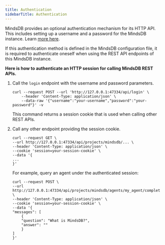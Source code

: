 ```yaml
---
title: Authentication
sidebarTitle: Authentication
---
```


MindsDB provides an optional authentication mechanism for its HTTP API. This includes setting up a username and a password for the MindsDB instance. Learn [more here](/setup/custom-config#auth).

If this authentication method is defined in the MindsDB configuration file, it is required to authenticate oneself when using the REST API endpoints of this MindsDB instance.

**Here is how to authenticate an HTTP session for calling MindsDB REST APIs.**

1. Call the `login` endpoint with the username and password parameters.

    ```
    curl --request POST --url 'http://127.0.0.1:47334/api/login' \
        --header 'Content-Type: application/json' \
        --data-raw '{"username":"your-username","password":"your-password"}' -v
    ```

    This command returns a session cookie that is used when calling other REST APIs.

2. Call any other endpoint providing the session cookie.

    ```
    curl --request GET \
    --url http://127.0.0.1:47334/api/projects/mindsdb/... \
    --header 'Content-Type: application/json' \
    --cookie 'session=your-session-cookie' \
    --data '{
    ...
    }'
    ```

    For example, query an agent under the authenticated session:

    ```
    curl --request POST \
    --url http://127.0.0.1:47334/api/projects/mindsdb/agents/my_agent/completions/stream \
    --header 'Content-Type: application/json' \
    --cookie 'session=your-session-cookie' \
    --data '{
    "messages": [
        {
        "question": "What is MindsDB?",
        "answer": ""
        }
    ]
    }'
    ```
